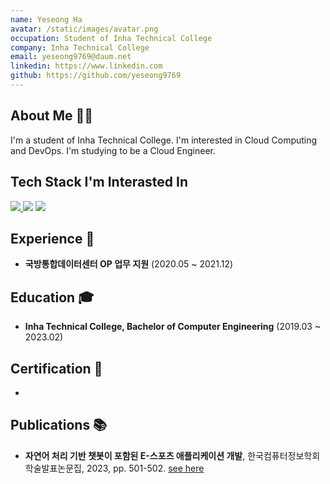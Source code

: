 ```yaml
---
name: Yeseong Ha
avatar: /static/images/avatar.png
occupation: Student of Inha Technical College
company: Inha Technical College
email: yeseong9769@daum.net
linkedin: https://www.linkedin.com
github: https://github.com/yeseong9769
---
```


## About Me 👨‍💻
I'm a student of Inha Technical College. I'm interested in Cloud Computing and DevOps. I'm studying to be a Cloud Engineer.

## Tech Stack I'm Interasted In
<a href="https://github.com/yeseong9769">
    <img src="https://img.shields.io/badge/github-181717?style=flat-square&logo=GitHub"/>
</a>
<img src="https://img.shields.io/badge/openstack-ED1944?style=flat-square&logo=Openstack">
<img src="https://img.shields.io/badge/Amazon AWS-232F3E?style=flat-square&logo=Amazon AWS">

## Experience 💼
* **국방통합데이터센터 OP 업무 지원** (2020.05 ~ 2021.12)

## Education 🎓
* **Inha Technical College, Bachelor of Computer Engineering** (2019.03 ~ 2023.02)

## Certification 📜
* 

## Publications 📚
* **자연어 처리 기반 챗봇이 포함된 E-스포츠 애플리케이션 개발**, 한국컴퓨터정보학회 학술발표논문집, 2023, pp. 501-502. [see here](https://www.dbpia.co.kr/journal/articleDetail?nodeId=NODE11528324)